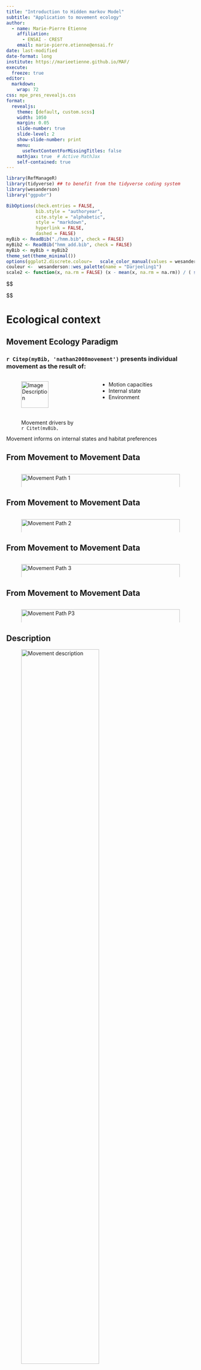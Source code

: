 ```yaml
---
title: "Introduction to Hidden markov Model"
subtitle: "Application to movement ecology"
author:
  - name: Marie-Pierre Etienne
    affiliation: 
      - ENSAI - CREST
    email: marie-pierre.etienne@ensai.fr
date: last-modified
date-format: long
institute: https://marieetienne.github.io/MAF/
execute: 
  freeze: true
editor: 
  markdown: 
    wrap: 72
css: mpe_pres_revealjs.css
format:
  revealjs: 
    theme: [default, custom.scss]
    width: 1050
    margin: 0.05
    slide-number: true
    slide-level: 2
    show-slide-number: print
    menu:
      useTextContentForMissingTitles: false
    mathjax: true  # Active MathJax
    self-contained: true
---
```


```r
library(RefManageR)
library(tidyverse) ## to benefit from the tidyverse coding system
library(wesanderson)
library("ggpubr")
```

```r
BibOptions(check.entries = FALSE,
           bib.style = "authoryear",
           cite.style = "alphabetic",
           style = "markdown",
           hyperlink = FALSE,
           dashed = FALSE)
myBib <- ReadBib("./hmm.bib", check = FALSE)
myBib2 <- ReadBib("hmm_add.bib", check = FALSE)
myBib <- myBib + myBib2
theme_set(theme_minimal())
options(ggplot2.discrete.colour=   scale_color_manual(values = wesanderson::wes_palette(name = "Darjeeling1")) )
couleur <-  wesanderson::wes_palette(name = "Darjeeling1")
scale2 <- function(x, na.rm = FALSE) (x - mean(x, na.rm = na.rm)) / ( sqrt((length(x)-1) / length(x)) *sd(x, na.rm) )
```

::: hidden
\$\$

\newcommand\R{{\mathbb{R}}}
\newcommand\P{{\mathbb{P}}}
\newcommand\E{{\mathbb{E}}}
\newcommand\Xbf{{\boldsymbol{X}}}
\newcommand\Ybf{{\boldsymbol{Y}}}
\newcommand\Zbf{{\boldsymbol{Z}}}
\newcommand\norm[1]{\lVert#1\rVert}
\newcommand\xcol[1]{\boldsymbol{x}^{#1}}
\newcommand\xrow[1]{\boldsymbol{x}_{#1}}
\newcommand\xbf{\boldsymbol{x}}
\newcommand\ybf{\boldsymbol{y}}
\newcommand\thetabf{\boldsymbol{\theta}}
\newcommand\pibf{\boldsymbol{\pi}}
\newcommand\nubf{\boldsymbol{\nu}}
\newcommand\Pibf{\boldsymbol{\Pi}}
\newcommand\gammabf{\boldsymbol{\gamma}}
\newcommand\Mcal{\mathcal{M}}
\newcommand{\hid}[1]{\class{bleu}{#1}}
\newcommand{\Ehid}[1]{\class{bleufonce}{#1}}
\newcommand{\obsy}[1]{\class{orange}{#1}}
\newcommand{\Eobsy}[1]{\class{rouge}{#1}}


\$\$
:::

# Ecological context

## Movement Ecology Paradigm

### `r Citep(myBib, 'nathan2008movement')` presents individual movement as the result of:

::: {.columns}
:::: {.column width="45%"}

<figure>
  <img src="nathan_fig.png" alt="Image Description" style="width:70%" />
  <figcaption>Movement drivers by `r Citet(myBib, "nathan2008movement")`.</figcaption>
</figure>

::::

:::: {.column width="50%"}
- Motion capacities
- Internal state
- Environment
::::

:::

[Movement informs on internal states and habitat preferences]{.rouge}


## From Movement to Movement Data

::: {.columns}
:::: {.column width="50%"}
<figure>
  <img src="path_1.png" alt="Movement Path 1" style="width:100%" />
</figure>
::::
:::

## From Movement to Movement Data


::: {.columns}
:::: {.column width="50%"}
<figure>
  <img src="path_2.png" alt="Movement Path 2" style="width:100%" />
</figure>
::::
:::

## From Movement to Movement Data


::: {.columns}
:::: {.column width="50%"}
<figure>
  <img src="path_3.png" alt="Movement Path 3" style="width:100%" />
</figure>
::::
:::

## From Movement to Movement Data


::: {.columns}
:::: {.column width="50%"}
<figure>
  <img src="path_p3.png" alt="Movement Path P3" style="width:100%" />
</figure>
::::
:::


## Description



<figure>
  <img src="movement_graph.png" alt="Movement description" style="width:70%" />
</figure>




## Continuous Process and Sampling

::: {.columns}
:::: {.column width="50%"}
A continuous process sampled at some discrete, potentially irregular times.

Time series with values in $\mathbb{R}^2$ (on Earth...).

$$
\begin{array}{|c|c|c|c|}
\hline
\text{Time} & \text{Location} & \text{Turning Angle} & \text{Speed} \\
\hline
t_{0} & (x_0, y_0) & \text{NA} & \text{NA} \\
t_{1} & (x_1, y_1) & \text{NA} & sp_1 \\
t_{2} & (x_2, y_2) & ang_2 & sp_2 \\
\vdots & \vdots & \vdots & \vdots \\
t_{n} & (x_n, y_n) & ang_n & sp_n \\
\hline
\end{array}
$$
::::
:::

## Ecological question: Identifying various movement patterns


::: {.columns}
:::: {.column width="45%"}
Rarely in a supervised context

<figure>
  <img src="Fishing_Mada.png" alt="Fishing points in Mada" style="width:80%" />
  <figcaption>Artisanal fishing trips in Toliara, Madagascar</figcaption>
</figure>

::::

:::: {.column width="45%"}


Mostly unsupervised

<figure>
  <img src="traj_seg_booby_black.png" alt="at the beginning is" style="width:80%" />
    <figcaption>Peruvian booby  data courtesy of Sophie Bertrand.</figcaption>
</figure>

::::
:::


<!-- ## Ecological questions: Understanding space use -->



<!-- ::: {.columns} -->
<!-- :::: {.column width="48%"} -->

<!-- <figure> -->
<!--   <img src="Dives_furseals.png" alt="at the beginning is" style="width:100%" class = "centerimg" /> -->
<!--   <figcaption>Spatial dives repartition, from `r Citep(myBib, "johnson2011bayesian")`</figcaption> -->
<!-- </figure> -->

<!-- :::: -->

<!-- :::: {.column width="48%"} -->

<!-- ### and the link with environmental characteristics -->

<!-- <figure> -->
<!--   <img src="SSL_covs.png" alt="at the beginning is" style="width:100%" class = "centerimg" /> -->
<!--   <figcaption>Sea Lions habitat description</figcaption> -->
<!-- </figure> -->


<!-- :::: -->

<!-- ::: -->


## From Movement Data to Movement Model 


Often analysed using discrete time model  `r Citep(myBib, "mcclintock2014discrete")` and typically  [Hidden Markov Model]{.rouge}


<figure>
  <img src="movement_graph.png" alt="at the beginning is" style="width:70%" class = "centerimg" />
  <figcaption>Movement decomposition</figcaption>
</figure>




##  Heterogeneity in movement pattern interpretated as different internal states



::: {.columns}
:::: {.column width="48%"}

<figure>
  <img src="traj_seg_booby.png" alt="at the beginning is" style="width:90%" class = "centerimg" />
  <figcaption>Peruvian booby  data courtesy of Sophie Bertrand</figcaption>
</figure>

<figure>
  <img src="move_decomposition.png" alt="at the beginning is" style="width:50%" class = "centerimg" />
  <figcaption>Movement decomposition</figcaption>
</figure>



::::

:::: {.column width="48%"}

```r
set.seed(6)
N <- 200
change.point <- round(cumsum(rexp(N, rate = 0.03)+10))
change.point <- change.point[which(change.point<N)]

## state sequence
l1 <- Reduce("+", lapply(c(1,change.point), function(d){
 return( 1*(d<=(1:N) ))}))

Nchange <- length(change.point)
mu_1 <-rnorm(Nchange+1, mean=5, sd=2)
mu_2 <-rnorm(Nchange+1, mean=0, sd=pi/4)
sigma_1 <- 1/rgamma(Nchange+1, shape = 20,rate = 10)
sigma_2 <- 1/rgamma(Nchange+1, shape = 40,rate = 20)
signal_1 <- rnorm(N, mean=mu_1[l1], sd=sigma_1[l1])
signal_2 <- rnorm(N, mean=mu_2[l1], sd=sigma_2[l1])
traj_dta <- tibble(desc1 =signal_1, desc2= signal_2, seg = l1, index = 1:N) %>% mutate(mu1 = mu_1[l1], mu2 =mu_2[l1])
p1 <- traj_dta %>%  ggplot() + aes(x= index, y =desc1) + geom_point(col= "#C94326") + xlab("")
p2 <- traj_dta %>%  ggplot() + aes(x= index, y =desc2) + geom_point(col= "#33658A") + xlab("")
p_complete <-ggarrange(p1,p2, nrow = 2 )
p_complete
```


::::

:::




##  Heterogeneity in movement pattern interpretated as different internal states



::: {.columns}
:::: {.column width="48%"}

<figure>
  <img src="traj_seg_booby.png" alt="at the beginning is" style="width:90%" class = "centerimg" />
  <figcaption>Peruvian booby  data courtesy of Sophie Bertrand</figcaption>
</figure>

<figure>
  <img src="move_decomposition.png" alt="at the beginning is" style="width:50%" class = "centerimg" />
  <figcaption>Movement decomposition</figcaption>
</figure>



::::

:::: {.column width="48%"}
```r
p1_2 <- p1 + geom_line(aes(x=index, y = mu1), col = "#C94326" )
p2_2 <-  p2 + geom_line(aes(x=index, y = mu2), col = "#33658A" )
p_complete_2 <-ggarrange(p1_2,p2_2, nrow = 2 )
p_complete_2
```


::::

:::

## Accounting for internal states


::: {.columns}
:::: {.column width="48%"}

 * Change point detection approach. `r Citep(myBib, "patin2019identifying")` based on `r Citep(myBib, "picard2007segmentation")`

<figure>
  <img src="segmentation.png" alt="at the beginning is" style="width:90%" class = "centerimg" />
  <figcaption>Segmentation illustration `r Citep(myBib, "patin2019identifying")`</figcaption>
</figure>


$$\left .\begin{array}{c}
Y_{1k} \sim f(\theta_{1\ell})\\
Y_{2k} \sim f(\theta_{2\ell})
\end{array} \right\rbrace \mbox{ if } k \mbox{ in region }I_{\ell}=[\tau_{\ell-1}+1,\tau_{\ell}]$$

::::

:::: {.column width="48%"}

The best segmentation for a given number of change points L:
$$argmin_{0< \tau_1 < \ldots < \tau_L} C(\boldsymbol{Y}) $$


Brute force  complexity : $O(N^L)$,

Dynamic Programming algorithm complexity : $O(N^2)$ or even less with pruning strategy

Limitation in the choice for $f.$
::::

::: 

# Latent (Hidden) variables models

## A simple Latent variables models

* A parametric model ($M, \thetabf$) produces $\Ybf$ and $\Zbf$.

* The only observed data are $\Ybf$ while  $\Zbf$ are hidden variables.

Questions are 

* [Parameters:]{.bleu} Is it still possible to estimate $\thetabf$ ?
* [Information on $\Zbf$:]{.bleu} is it possible to "reconstruct" the unobserved data $\Zbf$ ?

Bayes formula is the key :

$$\P(\Ybf, \Zbf)=\P(\Ybf \vert \Zbf)\P(\Zbf)=\P(\Zbf\vert \Ybf) \P(\Ybf)$$

## Mixture model as a simple Latent variables model


::: {.columns}
:::: {.column width="48%"}

Assume that the numer of states $K$ is known

* [Modelling $Z$]{.bleu}: $\pi_k=\P(Z_i=k), \quad k=1,\ldots, K, \quad \sum_k \pi_k=1$
* $Z_i \overset{i.i.d}{\sim} \Mcal(1, \pibf), \quad P(Z_{ik}=1)=\pi_k$
* [Modelling $Y$}]{.bleu}: The $Y_i's$ are assumed to be independent  conditionnaly to $\Zbf$ : $(Y_i\vert Z_i = k) \overset{i.i.d}{\sim} f_{\gamma_k}().$

::::

:::: {.column width="48%"}

[Model parameters $\thetabf =(\pibf, \gammabf)$]{.bleu}
 ![](Dag2.png)

:::: 

:::

## Mixture model as a simple Latent variables model

We could assume that 

* A step  $Y_k$  is a descriptor of movement between position at time $t_{k}$ and $t_{k+1}$
* Conditionally on some hidden state $Z_k = \ell$, the distribution of $Y_k$ has some certain parametric distribution, let's say Gaussian


[Question:]{.rouge} If $K=2$, what are $\pibf$ and $\gammabf$ ?


## Mixture model Properties

* Couples $\{(Y_i, Z_i)\}$ are i.i.d.

* [Label switching]{.bleu}:  the model is invariant for any permutation of the labels $\{1,
  \dots, K\}$ $\Rightarrow$ the mixture model has [$K!$
    equivalent definitions]{.rouge].

* Distribution of a $Y_i$:
$$\P(Y_i)=\sum_{k=1}^K \P(Y_i, Z_i=k)= \class{bleu}{\P(Z_i=k)} \class{orange}{\P(Y_i | Z_i=k)}$$

* Distribution of $\Ybf$:

\begin{align}
\P(\Ybf ; \thetabf) & = \prod_{i=1}^n \sum_{k=1}^K P(Y_i , Z_i=k;\thetabf)  \\
&= \prod_{i=1}^n \sum_{k=1}^K \class{bleu}{\P(Z_i=k; \pibf)} \class{orange}{\P(Y_i | Z_i=k; \gammabf)} \\ 
&= \prod_{i=1}^n \sum_{k=1}^K \class{bleu}{\pi_k} \class{orange}{f_{\gamma_k}(Y_i)} 
\end{align}


## Adding temporal structure : Hidden Markov Model

:::::: panel-tabset
### Markov chain model

Modelling the dependence in state sequence:
If an animal is feeding at time $i$, he has more chance to be feeding at time $i+1$ than if he was travelling at time $i$.
$$\P(Z_{i+1}=1 \vert Z_{i}=1) \ne \P(Z_{i+1}=1 \vert Z_{i}=2)$$

[Markov Chain definition]{.rouge}

$\Zbf$ is a Markov chain if 
$$P(Z_{i+1} \vert Z_{1:i}) =  P(Z_{i+1} \vert Z_{i})$$

where $Z_{1:i}$ stands for $Z_{1}, \ldots, Z_i$.

$\Zbf$ is completely defined by the initial distribution $\nubf$, $\nu_k=\P(Z_1=k)$ and the transition matrix $\Pibf$ 

### Hidden Markov model

* [Hidden States $\Zbf$ model]{.bleu}: $\Zbf$ is assumed to follow a Markov Chain model with unknown initial distribution $\nubf$ and transition matrix  $\Pibf$.

* [Observations $\Ybf$ model]{.bleu}: The $Y_i's$ are assumed to be independent  conditionnaly on $\Zbf$ : $(Y_i\vert Z_i = k) \overset{i.i.d}{\sim} f_{\gamma_k}().$

* [Model parameters]{.bleu} are $\thetabf=(\nubf,  \Pibf, \gammabf)$


 ![](Dag3.png)


### Example

Define all the key elements of a hidden Markov model with 

* $K= 3$ hidden states
* Conditionnaly on $\Zbf$, $\Ybf$ are normally distributed (with $K$ different expeactation and variance)
* Simulate Such a model with your prefered language

:::::: 



 
 
## Statistical inference of incomplete data models

Goal : 

$$(\widehat{\gammabf},\widehat{\Pibf}, \widehat{\nubf}) = \arg\max_{\gammabf, \Pibf, {\nubf}} \log P(\Ybf; \gammabf, \Pibf, \nubf)$$

:::::: panel-tabset

### Observed likelihood

$$\log \P(\Ybf; \thetabf)  = \log  \sum_{k_1, k_N \in K^N }\P(\Ybf, \Zbf = (k_1, \ldots,k_N); \thetabf)$$ 
* No analytical estimators. 

* It is not always possible to compute since this sum typically involves $K^n$ terms : $2^{100}\approx10^{30}$

* Brute force algorithm is not the way

### Joint Distribution 

A convenient notation $Z_{ik}=1$ if $Z_i=k$

\begin{align}
  \log \P(\Ybf, \Zbf; \thetabf) & =  \hid{\sum_k Z_{1k} \log \nu_k }\\
      &\hid{+ \sum_{i > 1} \sum_{k, \ell}
       Z_{i-1,k}Z_{i,\ell} \log \pi_{k\ell}} \\
      & + \obsy{\sum_i \sum_k Z_{ik} \log f(y_i ; \gamma_k)} 
\end{align}


Idea : replace $Z_{ik}$ by its best guess

\begin{align}
  \E\left( \log \P(\Ybf, \Zbf; \thetabf)\vert Y_{1:N}\right)  & =  \Ehid{\sum_k\E\left( Z_{1k} \vert Y_{1:N}\right) \log \nu_k }\\
     & \Ehid{+ \sum_{i > 1} \sum_{k, \ell}
      \E\left( Z_{i-1,k}Z_{i,\ell}\vert Y_{1:N}\right) \log \pi_{k\ell}} \\
     &  + \Eobsy{\sum_i \sum_k \E\left(Z_{ik}\vert Y_{1:N}\right) \log f(X_i ; \gamma_k)} 
\end{align}
  

### EM algorithm 

 Expexctation Maximization (EM) algorithm

::: {.columns}
:::: {.column width="38%"}

<figure>
  <img src="ModHier.png" alt="mod_hier" style="width:40%" class = "centerimg" />
</figure>

::::

:::: {.column width="38%"}
[Bayes Formula]{.rouge}

\begin{align}
\P(\Ybf, \Zbf;\thetabf) & = \P(\Ybf\vert \Zbf; \thetabf) P(\Zbf; \thetabf),\\
& = \P(\Zbf\vert \Ybf; \thetabf) \P(\Ybf; \thetabf).
\end{align}

Therefore,
\begin{align}
\log \P(\Ybf; \thetabf) & = \log \left \lbrace \P(\Ybf, \Zbf;\thetabf) / \P(\Zbf\vert \Ybf; \thetabf) \right\rbrace\\
& = \log \P(\Ybf, \Zbf;\thetabf) - \log \P(\Zbf\vert \Ybf; \thetabf) \\
\end{align}

For a given $\thetabf_0$, we may compute $\P_{\thetabf_0}=P(\Zbf\vert \thetabf_0, \Ybf)$ and
\begin{align}
\log \P(\Ybf; \thetabf) &= \class{orange}{\E_{\thetabf_0}(\log P(\Ybf, \Zbf;\thetabf)\vert \Ybf)} - \E_{\thetabf_0}(\log \P(\Zbf\vert \Ybf; \thetabf)\vert \Ybf)\\
  & = \class{orange}{Q(\thetabf, \thetabf_0)} - H(\thetabf, \thetabf_0)
  \end{align}
:::: 
  
::: 
  
::::::

##  Expectation - Maximization algorithm

* Phase E :
Calculate  $$Q(\thetabf,\thetabf^{k})$$ for every $\thetabf$.
* Phase M : Define  
$$\thetabf^{k+1}=argmax\, Q(\thetabf,\thetabf^{k})$$


##  Example : EM for Gaussian HMM 

Let's compute it together


## Exercise

* Simulate the following HMM

K=2, $\pi_11=0.9$, $pi_{22}=0.8$

$$Y_i \vert Z_i = 1 \sim\mathcal{N}(2, 1)$$

$$Y_i \vert Z_i = 2 \sim\mathcal{N}(0, 1.5)$$

* Derive an EM algorithm to estimate the parameters from the simulated dataset.


## Baum Welch algorithm

:::::: panel-tabset

### Algorithm presentation

Initialisation of $\thetabf^{(0)}=(\Pi, \gamma_1, ..., \gamma_K)^{(0)}$.

While the convergence is not reached 

* [E-step]  Calculation of 
  
    \begin{align}
        \tau^{(\ell)}_{i}(k)&=\E [Z_{ik}| \Ybf, \thetabf^{(\ell-1)}] = \P(Z_i = k | \Ybf, \thetabf^{(\ell-1)})\\
        \xi^{(\ell)}_{i}(k,h) &= \E [Z_{i-1,k}Z_{ih}| \Ybf, \thetabf^{(\ell-1)}]\\
    \end{align} 
    
  [Smart algorithm Forward-Backward algorithm]{.rouge}
      
* [M-step] Maximization in $\thetabf=(\pibf, \gammabf)$ of

$$\sum_k \tau^{(\ell)}_{1}(k)\log \nu_k  + \sum_{i > 1} \sum_{k, h} \xi^{(\ell)}_{i}(k,h) \log \pi_{kh}+ \sum_i \sum_k \tau^{(\ell)}_{i}(k) \log f(y_i; \gamma_k)$$

###  M step

  Transition estimation
  $$\hat{\Pi}_{kh} = \frac{\sum_{i=1}^{N-1}{\E[Z_{i-1,k}Z_{ih}\vert Y_{0:n}]}}{\sum_{i=1}^{N-1}{\E[Z_{i-1,k}]}}= \frac{\sum_{i=1}^{N-1}\xi^{(\ell)}_{i}(k,h)}{\sum_{i=1}^{N-1}\tau^{(\ell)}_{i}(k)}$$

If Gaussian emissions:
  \begin{align}
  \hat{\mu}_k & = \frac{\sum_{i=1}^N\E[Z_{i,k}\vert Y_{1:N}]  Y_i}{\sum_{i=1}^{N}{\E[Z_{i,k}\vert Y_{1:N}]}} = \frac{\sum_{i=1}^N \tau^{(\ell)}_{i}(k)  Y_i}{\sum_{i=1}^{N}{\tau^{(\ell)}_{i}(k)}}\\
  \hat{\sigma}_k^2 & = \frac{\sum_{i=1}^N \tau^{(\ell)}_{i}(k)  (Y_i-\hat{\mu_i})^2 }{\sum_{i=1}^{N}{\tau^{(\ell)}_{i}(k)}} 
  \end{align}
 
 [Problem:]{.rouge} Computing $\tau^{(\ell)}_{i}(k)= \E[Z_{i,k}\vert Y_{1:N}]$ and $\xi^{(\ell)}_{i}(k,h)=\E[Z_{i-1,k}Z_{ih}\vert Y_{1:N}]$
 
 

### Forward Backward 

recursion to compute  $\tau^{(\ell)}_{i}(k)$ and $\xi^{(\ell)}_{i}(k,h)}=\E[Z_{i-1,k}Z_{ih}\vert Y_{1:N}]$

$$E(Z_{ik}\vert \Ybf) \quad \text{and} \quad E(Z_{ik}Z_{j\ell}\vert \Ybf).$$

::: {.columns}
:::: {.column width="45%"}

 Forward
   $$\alpha_n(i)=\P_{\thetabf}\left( Y_{0:n}, Z_n=i\right)$$
  
  *  Initialisation $\alpha_0(i)=\nu(i)f_{\gamma_i}(y_0)$
  
  * for $n=1,\ldots, N-1$
    $$\alpha_{n+1}(i)= \left(\sum_{k=1}^K \alpha_n(k) \Pi_{ki}\right) f_{\tau_i}(y_{n+1})$$
  
  * Termination 
   $$\P(Y_{0:N})=\sum_{k=1}^K(\alpha_N(k))$$

::::
:::: {.column width="45%"}

Backward
$$\beta_n(i)=\P_{\thetabf}\left( Y_{n+1:N}\vert Z_n=i\right)$$

*  Initialisation  \textcolor{darkorange}{$\beta_N(i)=1$}

* for $n=1,\ldots, N-1$ $$\beta_{n}(i)= \left(\sum_{k=1}^K \Pi_{ik} f_{\gamma_k}(y_{n+1})\beta_{n+1}(k) \right) $$

* Termination $$\P(Y_{0:N})=\sum_{j,k=1}^K(\beta_0(j) f_{\gamma_k}(y_0) \Pi_{kj} \nu(k))$$

::::
:::

::::::

## State decoding : Viterbi Algorithm

